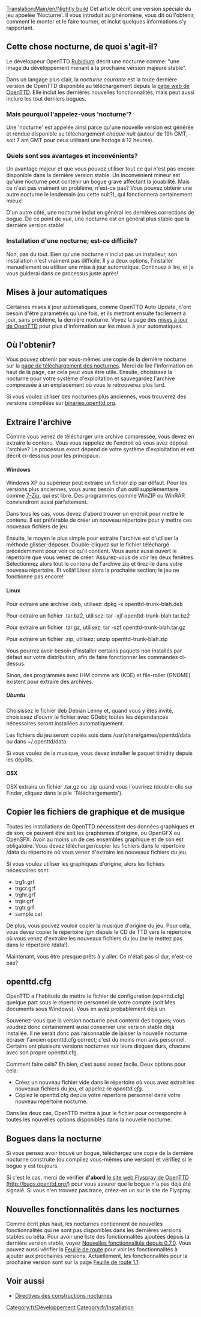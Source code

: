 [[Translation:Main/en/Nightly build]]
Cet article décrit une version spéciale du jeu appelée 'Nocturne'. Il vous introduit au phénomène, vous dit où l'obtenir, comment le monter et le faire tourner, et inclut quelques informations s'y rapportant.

== Cette chose nocturne, de quoi s'agit-il? ==
Le développeur OpenTTD [[Archive/en/Rubidium|Rubidium]] décrit une nocturne comme: "une image du développement menant à la prochaine version majeure stable".

Dans un langage plus clair, la ''nocturne courante'' est la toute dernière version de OpenTTD disponible au téléchargement depuis la [http://nightly.openttd.org/ page web de OpenTTD]. Elle inclut les dernières nouvelles fonctionnalités, mais peut aussi inclure les tout derniers bogues.

=== Mais pourquoi l'appelez-vous 'nocturne'? ===
Une 'nocturne' est appelée ainsi parce qu'une nouvelle version est générée et rendue disponible au téléchargement ''chaque nuit'' (autour de 19h GMT, soit 7 am GMT pour ceux utilisant une horloge à 12 heures).

=== Quels sont ses avantages et inconvénients? ===
Un avantage majeur et que vous pouvez utiliser tout ce qui n'est pas encore disponible dans la dernière version stable. Un inconvénient mineur est qu'une nocturne peut contenir un bogue grave affectant la jouabilité. Mais ce n'est pas vraiment un problème, n'est-ce pas? Vous pouvez obtenir une autre nocturne le lendemain (ou cette nuit?), qui fonctionnera certainement mieux!

D'un autre côté, une nocturne inclut en général les dernières corrections de bogue. De ce point de vue, une nocturne est en général plus stable que la dernière version stable!

=== Installation d'une nocturne; est-ce difficile? ===
Non, pas du tout. Bien qu'une nocturne n'inclut pas un installeur, son installation n'est vraiment pas difficile. Il y a deux options, l'installer manuellement ou utiliser une mise à jour automatique. Continuez à lire, et je vous guiderai dans ce processus juste après!

== Mises à jour automatiques ==
Certaines mises à jour automatiques, comme OpenTTD Auto Update, n'ont besoin d'être paramétrés qu'une fois, et ils mettront ensuite facilement à jour, sans problème, la dernière nocturne. Voyez la page des [[Main/fr/Mises à jour de OpenTTD|mises à jour de OpenTTD]] pour plus d'information sur les mises à jour automatiques.

== Où l'obtenir? ==
Vous pouvez obtenir par vous-mêmes une copie de la dernière nocturne sur la [http://nightly.openttd.org/ page de téléchargement des nocturnes]. Merci de lire l'information en haut de la page, car cela peut vous être utile. Ensuite, choisissez la nocturne pour votre système d'exploitation et sauvegardez l'archive compressée à un emplacement où vous le retrouverez plus tard.

Si vous voulez utiliser des nocturnes plus anciennes, vous trouverez des versions compilées sur [http://binaries.openttd.org/ binaries.openttd.org].

== Extraire l'archive ==
Comme vous venez de télécharger une archive compressée, vous devez en extraire le contenu. Vous vous rappelez de l'endroit où vous avez déposé l'archive? Le processus exact dépend de votre système d'exploitation et est décrit ci-dessous pour les principaux.

==== Windows ====
Windows XP ou supérieur peut extraire un fichier zip par défaut. Pour les versions plus anciennes, vous aurez besoin d'un outil supplémentaire comme [http://www.7-zip.org/ 7-Zip], qui est libre. Des programmes comme WinZIP ou WinRAR conviendront aussi parfaitement.

Dans tous les cas, vous devez d'abord trouver un endroit pour mettre le contenu. Il est préférable de créer un nouveau répertoire pour y mettre ces nouveaux fichiers de jeu.

Ensuite, le moyen le plus simple pour extraire l'archive est d'utiliser la méthode glisser-déposer. Double-cliquez sur le fichier téléchargé précédemment pour voir ce qu'il contient. Vous aurez aussi ouvert le répertoire que vous venez de créer. Assurez-vous de voir les deux fenêtres. Sélectionnez alors tout le contenu de l'archive zip et tirez-le dans votre nouveau répertoire. Et voilà! Lisez alors la prochaine section; le jeu ne fonctionne pas encore!

==== Linux ====

Pour extraire une archive .deb, utilisez:
dpkg -x openttd-trunk-blah.deb

Pour extraire un fichier .tar.bz2, utilisez:
tar -xjf openttd-trunk-blah.tar.bz2

Pour extraire un fichier .tar.gz, utilisez:
tar -xzf openttd-trunk-blah.tar.gz

Pour extraire un fichier .zip, utilisez:
unzip openttd-trunk-blah.zip

Vous pourrez avoir besoin d'installer certains paquets non installés par défaut sur votre distribution, afin de faire fonctionner les commandes ci-dessus.

Sinon, des programmes avec IHM comme ark (KDE) et file-roller (GNOME) existent pour extraire des archives.

===== Ubuntu =====
Choisissez le fichier deb Debian Lenny et, quand vous y êtes invité, choisissez d'ouvrir le fichier avec GDebi; toutes les dépendances nécessaires seront installées automatiquement.

Les fichiers du jeu seront copiés sois dans /usr/share/games/openttd/data ou dans ~/.openttd/data.

Si vous voulez de la musique, vous devez installer le paquet timidity depuis les dépôts.

{{fr/Note|Si GDebi de plaint de ne pas trouver une dépendance, essayez la version Etch.
Évidemment, cela devrait aussi fonctionner sur les autres systèmes basés sur Debian.}}

==== OSX ====

OSX extraira un fichier .tar.gz ou .zip quand vous l'ouvrirez (double-clic sur Finder, cliquez dans la pile 'Téléchargements').

== Copier les fichiers de graphique et de musique ==
Toutes les installations de OpenTTD nécessitent des données graphiques et de son; ce peuvent être soit les graphismes d'origine, ou OpenGFX ou OpenSFX. Avoir au moins un de ces ensembles graphique et de son est obligatoire. Vous devez télécharger/copier les fichiers dans le répertoire /data du répertoire où vous venez d'extraire les nouveaux fichiers du jeu.

Si vous voulez utiliser les graphiques d'origine, alors les fichiers nécessaires sont:
* trg1r.grf
* trgcr.grf
* trghr.grf
* trgir.grf
* trgtr.grf
* sample.cat 

De plus, vous pouvez vouloir copier la musique d'origine du jeu. Pour cela, vous devez copier le répertoire /gm depuis le CD de TTD vers le répertoire où vous venez d'extraire les nouveaux fichiers du jeu (ne le mettez pas dans le répertoire /data!).

Maintenant, vous être presque prêts à y aller. Ce n'était pas si dur, n'est-ce pas?

== openttd.cfg ==
OpenTTD a l'habitude de mettre le fichier de configuration (openttd.cfg) quelque part sous le répertoire personnel de votre compte (soit Mes documents sous Windows). Vous en avez probablement déjà un.

Souvenez-vous que la version nocturne peut contenir des bogues; vous voudrez donc certainement aussi conserver une version stable déjà installée. Il ne serait donc pas raisonnable de laisser la nouvelle nocturne écraser l'ancien openttd.cfg correct; c'est du moins mon avis personnel. Certains ont plusieurs versions nocturnes sur leurs disques durs, chacune avec son propre openttd.cfg.

Comment faire cela? Eh bien, c'est aussi assez facile. Deux options pour cela:

* Créez un nouveau fichier vide dans le répertoire où vous avez extrait les nouveaux fichiers du jeu, et appelez-le ''openttd.cfg''.
* Copiez le openttd.cfg depuis votre répertoire personnel dans votre nouveau répertoire nocturne.

Dans les deux cas, OpenTTD mettra à jour le fichier pour correspondre à toutes les nouvelles options disponibles dans la nouvelle nocturne.

==Bogues dans la nocturne==
Si vous pensez avoir trouvé un bogue, téléchargez une copie de la dernière nocturne construite (ou compilez vous-mêmes une version) et vérifiez si le bogue y est toujours.

Si c'est le cas, merci de vérifier '''d'abord''' [http://bugs.openttd.org/ le site web Flyspray de OpenTTD (http://bugs.openttd.org/)] pour vous assurer que le bogue n'a pas déjà été signalé. Si vous n'en trouvez pas trace, créez-en un sur le site de Flyspray.

== Nouvelles fonctionnalités dans les nocturnes ==
Comme écrit plus haut, les nocturnes contiennent de nouvelles  fonctionnalités qui ne sont pas disponibles dans les dernières versions stables ou bêta. Pour avoir une liste des fonctionnalités ajoutées depuis la dernière version stable, voyez [[Main/fr/Nouvelles fonctionnalités depuis 0.7.0|Nouvelles fonctionnalités depuis 0.7.0]]. Vous pouvez aussi vérifier la [[Main/fr/Feuille de route|Feuille de route]] pour voir les fonctionnalités à ajouter aux prochaines versions. Actuellement, les fonctionnalités pour la prochaine version sont sur la page [[Main/fr/Feuille de route 1.1|Feuille de route 1.1]].

== Voir aussi ==
* [[Main/fr/Directives des constructions nocturnes|Directives des constructions nocturnes]]

[[Category:fr/Développement]]
[[Category:fr/Installation]]